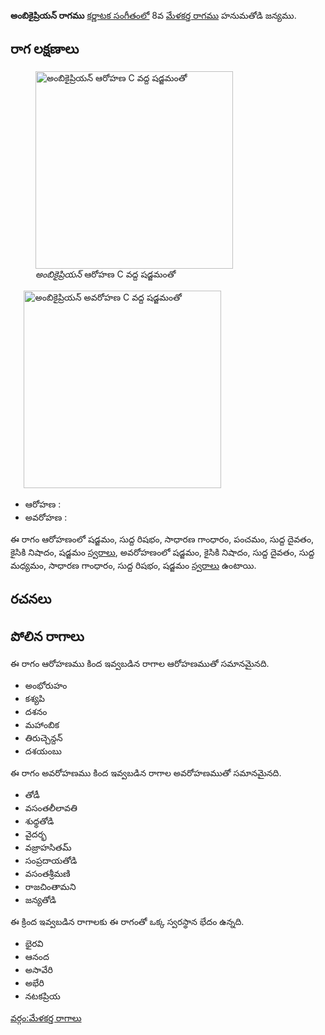 {{Infobox ragam
	| name          	= అంబికైప్రియన్
	| synonym	    	= 
	| mela          	= 
	| chakra        	= 
	| janaka        	= 
	| type          	= షడవ
	| arohanam      	= {{svaraC|S|R1|G2|P|D1|N2|S'}} 
	| avarohanam    	= {{svaraC|S'|N2|D1|M1|G2|R1|S}}
	| jeeva         	=
	| chhaya        	=
	| nyasa         	=
	| vishesha      	= 
	| equivalent  		= 
}}
{{కర్ణాటక సంగీత రాగాలు}}
'''అంబికైప్రియన్ రాగము''' [[కర్ణాటక సంగీతం]]లో 8వ [[మేళకర్త రాగము]] హనుమతోడి జన్యము. 


==రాగ లక్షణాలు==
[[Image:ambikaipriyan_ar_kb2wiki.png|thumb|right|316px|''అంబికైప్రియన్'' ఆరోహణ C వద్ద షడ్జమంతో]]
	[[Image:ambikaipriyan_av_kb2wiki.png|thumb|right|316px|''అంబికైప్రియన్'' అవరోహణ C వద్ద షడ్జమంతో]]

* ఆరోహణ : {{svaraC|S|R1|G2|P|D1|N2|S'}} 
* అవరోహణ : {{svaraC|S'|N2|D1|M1|G2|R1|S}}

ఈ రాగం ఆరోహణంలో షడ్జమం, సుద్ద  రిషభం, సాధారణ  గాంధారం, పంచమం, సుద్ద దైవతం, కైసికి నిషాదం, షడ్జమం [[స్వరాలు]], అవరోహణంలో షడ్జమం, కైసికి నిషాదం, సుద్ద దైవతం, సుద్ద మధ్యమం, సాధారణ  గాంధారం, సుద్ద  రిషభం, షడ్జమం [[స్వరాలు]] ఉంటాయి.

==రచనలు==



==పోలిన రాగాలు==
ఈ రాగం ఆరోహణము కింద ఇవ్వబడిన రాగాల ఆరోహణముతో సమానమైనది.
* అంభోరుహం
* కశ్యపి
* దశనం
* మహాంబిక
* తిరుచ్చెన్దన్
* దశయంబు

ఈ రాగం అవరోహణము కింద ఇవ్వబడిన రాగాల అవరోహణముతో సమానమైనది.
* తోడీ
* వసంతలీలావతి
* శుధ్ధతోడి
* వైదర్భ
* వజ్రాహసితమ్
* సంప్రదాయతోడి
* వసంతశ్రీమణి
* రాజచింతామని
*  జన్యతోడి

ఈ క్రింద ఇవ్వబడిన రాగాలకు ఈ రాగంతో ఒక్క స్వరస్థాన భేదం ఉన్నది.
* భైరవి
* ఆనంద
*  అసావేరి
* అభేరి
* నటకప్రియ



[[వర్గం:మేళకర్త రాగాలు]]